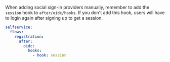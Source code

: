When adding social sign-in providers manually, remember to add the `session`
hook to `after/oidc/hooks`. If you don't add this hook, users will have to login
again after signing up to get a session.

```yaml
selfservice:
  flows:
    registration:
      after:
        oidc:
          hooks:
            - hook: session
```
